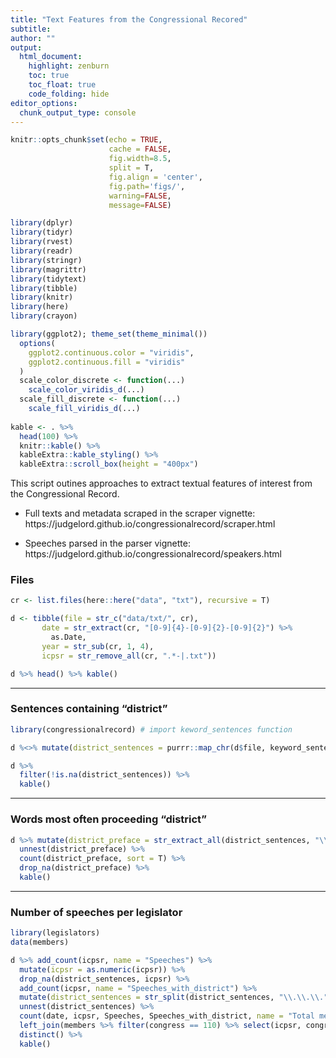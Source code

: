 ```yaml
---
title: "Text Features from the Congressional Recored"
subtitle: 
author: ""
output:
  html_document:
    highlight: zenburn
    toc: true
    toc_float: true
    code_folding: hide
editor_options: 
  chunk_output_type: console
---
```



```r
knitr::opts_chunk$set(echo = TRUE, 
                      cache = FALSE, 
                      fig.width=8.5, 
                      split = T,
                      fig.align = 'center', 
                      fig.path='figs/',
                      warning=FALSE, 
                      message=FALSE)

library(dplyr)
library(tidyr)
library(rvest)
library(readr)
library(stringr)
library(magrittr)
library(tidytext)
library(tibble)
library(knitr)
library(here)
library(crayon)

library(ggplot2); theme_set(theme_minimal())
  options(
    ggplot2.continuous.color = "viridis",
    ggplot2.continuous.fill = "viridis"
  )
  scale_color_discrete <- function(...)
    scale_color_viridis_d(...)
  scale_fill_discrete <- function(...)
    scale_fill_viridis_d(...)
  
kable <- . %>% 
  head(100) %>%
  knitr::kable() %>% 
  kableExtra::kable_styling() %>% 
  kableExtra::scroll_box(height = "400px")
```

This script outines approaches to extract textual features of interest from the Congressional Record. 

- Full texts and metadata scraped in the scraper vignette: https://judgelord.github.io/congressionalrecord/scraper.html

- Speeches parsed in the parser vignette: https://judgelord.github.io/congressionalrecord/speakers.html

### Files

```r
cr <- list.files(here::here("data", "txt"), recursive = T)

d <- tibble(file = str_c("data/txt/", cr),
       date = str_extract(cr, "[0-9]{4}-[0-9]{2}-[0-9]{2}") %>% 
         as.Date,
       year = str_sub(cr, 1, 4),
       icpsr = str_remove_all(cr, ".*-|.txt"))

d %>% head() %>% kable()
```



---

### Sentences containing "district"
```r
library(congressionalrecord) # import keword_sentences function

d %<>% mutate(district_sentences = purrr::map_chr(d$file, keyword_sentence, word = "district"))

d %>% 
  filter(!is.na(district_sentences)) %>% 
  kable()
```

---

### Words most often proceeding "district"
```r
d %>% mutate(district_preface = str_extract_all(district_sentences, "\\w+ district")) %>% 
  unnest(district_preface) %>% 
  count(district_preface, sort = T) %>% 
  drop_na(district_preface) %>% 
  kable()
```

---

### Number of speeches per legislator
```r
library(legislators)
data(members)

d %>% add_count(icpsr, name = "Speeches") %>% 
  mutate(icpsr = as.numeric(icpsr)) %>% 
  drop_na(district_sentences, icpsr) %>% 
  add_count(icpsr, name = "Speeches_with_district") %>%
  mutate(district_sentences = str_split(district_sentences, "\\.\\.\\.")) %>%
  unnest(district_sentences) %>% 
  count(date, icpsr, Speeches, Speeches_with_district, name = "Total mentions of distirct") %>% 
  left_join(members %>% filter(congress == 110) %>% select(icpsr, congress, bioname, state_abbrev, district_code)) %>% 
  distinct() %>% 
  kable()
```


